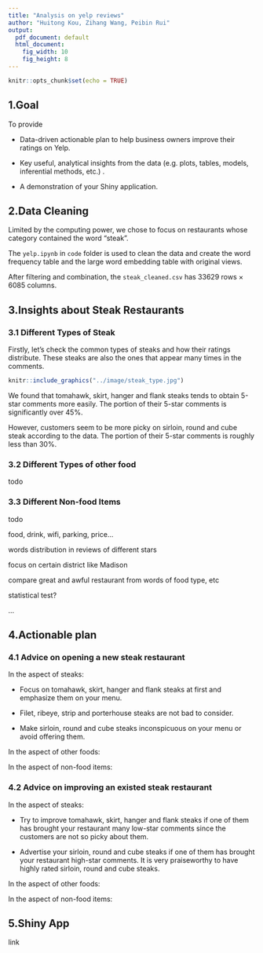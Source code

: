```yaml
---
title: "Analysis on yelp reviews"
author: "Huitong Kou, Zihang Wang, Peibin Rui"
output:
  pdf_document: default
  html_document: 
    fig_width: 10
    fig_height: 8
---
```


```r
knitr::opts_chunk$set(echo = TRUE)
```

## 1.Goal

To provide

- Data-driven actionable plan to help business owners improve their ratings on Yelp. 

- Key useful, analytical insights from the data (e.g. plots, tables, models, inferential methods, etc.) .
- A demonstration of your Shiny application.

## 2.Data Cleaning

Limited by the computing power, we chose to focus on restaurants whose category contained the word "steak".

The `yelp.ipynb` in `code` folder is used to clean the data and create the word frequency table and the large word embedding table with original views.

After filtering and combination, the `steak_cleaned.csv` has 33629 rows × 6085 columns.

## 3.Insights about Steak Restaurants

### 3.1 Different Types of Steak

Firstly, let's check the common types of steaks and how their ratings distribute. These steaks are also the ones that appear many times in the comments.

```r
knitr::include_graphics("../image/steak_type.jpg")
```


We found that tomahawk, skirt, hanger and flank steaks tends to obtain 5-star comments more easily. The portion of their 5-star comments is significantly over 45%.

However, customers seem to be more picky on sirloin, round and cube steak according to the data. The portion of their 5-star comments is roughly less than 30%.  

### 3.2 Different Types of other food

todo

### 3.3 Different Non-food Items

todo

food, drink, wifi, parking, price...

####################
words distribution in reviews of different stars

focus on certain district like Madison

compare great and awful restaurant from words of food type,  etc

statistical test?

...

## 4.Actionable plan

### 4.1 Advice on opening a new steak restaurant

In the aspect of steaks:

- Focus on tomahawk, skirt, hanger and flank steaks at first and emphasize them on your menu.

- Filet, ribeye, strip and porterhouse steaks are not bad to consider.

- Make sirloin, round and cube steaks inconspicuous on your menu or avoid offering them. 



In the aspect of other foods:

In the aspect of non-food items:

### 4.2 Advice on improving an existed steak restaurant

In the aspect of steaks:

- Try to improve tomahawk, skirt, hanger and flank steaks if one of them has brought your restaurant many low-star comments since the customers are not so picky about them.

- Advertise your sirloin, round and cube steaks if one of them has brought your restaurant high-star comments. It is very praiseworthy to have highly rated sirloin, round and cube steaks.

In the aspect of other foods:

In the aspect of non-food items:

## 5.Shiny App

link












